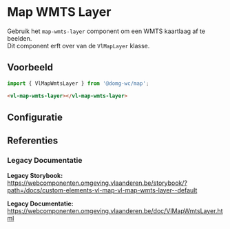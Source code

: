 
# Map WMTS Layer

Gebruik het `map-wmts-layer` component om een WMTS kaartlaag af te beelden.<br/>
Dit component erft over van de `VlMapLayer` klasse.

## Voorbeeld

```js
import { VlMapWmtsLayer } from '@domg-wc/map';
```

```html
<vl-map-wmts-layer></vl-map-wmts-layer>
```

<DocsStory id="map-layer-wmts-layer--map-wmts-layer-default" />

## Configuratie

<ArgsTable story={PRIMARY_STORY} />

## Referenties

### Legacy Documentatie

**Legacy Storybook:** https://webcomponenten.omgeving.vlaanderen.be/storybook/?path=/docs/custom-elements-vl-map-vl-map-wmts-layer--default

**Legacy Documentatie:** https://webcomponenten.omgeving.vlaanderen.be/doc/VlMapWmtsLayer.html
